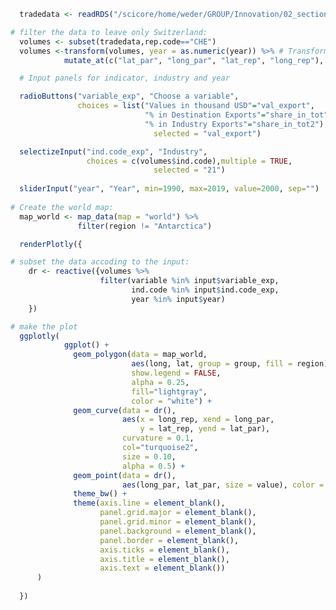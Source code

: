 ```r

  tradedata <- readRDS("/scicore/home/weder/GROUP/Innovation/02_section_I_data/oecd_trade_final_2020_gps_par_rep_new_final.rds")

# filter the data to leave only Switzerland:
  volumes <- subset(tradedata,rep.code=="CHE")
  volumes <-transform(volumes, year = as.numeric(year)) %>% # Transform to numeric values
            mutate_at(c("lat_par", "long_par", "lat_rep", "long_rep"), as.numeric)

  # Input panels for indicator, industry and year

  radioButtons("variable_exp", "Choose a variable",
               choices = list("Values in thousand USD"="val_export", 
                              "% in Destination Exports"="share_in_tot",
                              "% in Industry Exports"="share_in_tot2"),
                                selected = "val_export")

  selectizeInput("ind.code_exp", "Industry", 
                 choices = c(volumes$ind.code),multiple = TRUE, 
                                selected = "21")
  
  sliderInput("year", "Year", min=1990, max=2019, value=2000, sep="")
  
# Create the world map:
  map_world <- map_data(map = "world") %>%
               filter(region != "Antarctica")

  renderPlotly({

# subset the data accoding to the input:
    dr <- reactive({volumes %>%
                    filter(variable %in% input$variable_exp,
                           ind.code %in% input$ind.code_exp,
                           year %in% input$year)
    }) 

# make the plot
  ggplotly(  
            ggplot() +
              geom_polygon(data = map_world,
                           aes(long, lat, group = group, fill = region), 
                           show.legend = FALSE,
                           alpha = 0.25,
                           fill="lightgray",
                           color = "white") +
              geom_curve(data = dr(), 
                         aes(x = long_rep, xend = long_par,
                             y = lat_rep, yend = lat_par),
                         curvature = 0.1, 
                         col="turquoise2", 
                         size = 0.10,
                         alpha = 0.5) +
              geom_point(data = dr(),
                         aes(long_par, lat_par, size = value), color = "chocolate1",alpha = 0.5) +
              theme_bw() +
              theme(axis.line = element_blank(),
                    panel.grid.major = element_blank(),
                    panel.grid.minor = element_blank(),
                    panel.background = element_blank(),
                    panel.border = element_blank(),
                    axis.ticks = element_blank(),
                    axis.title = element_blank(),
                    axis.text = element_blank())
      )
    
  })

```


